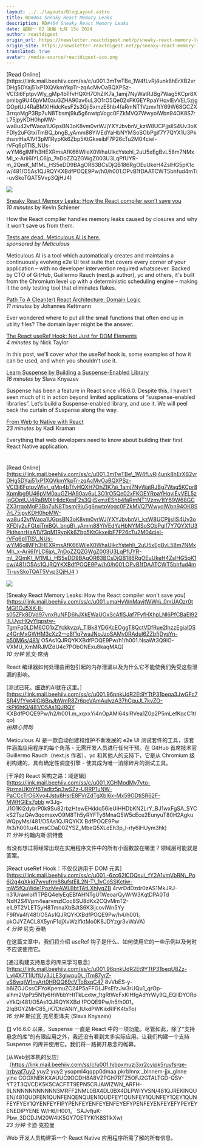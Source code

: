 ```yaml
---
layout: ../../layouts/BlogLayout.astro
title: RD#464 Sneaky React Memory Leaks
description: RD#464 Sneaky React Memory Leaks
date: 星期一 02 凌晨 七月 15o 2024
author: reactdigest
origin_url: https://newsletter.reactdigest.net/p/sneaky-react-memory-leaks-4e01
origin_site: https://newsletter.reactdigest.net/p/sneaky-react-memory-leaks-4e01
translated: true
avatar: /media-source/reactdigest-ico.png
---
```



<Reference client:only="react" title="RD#464 Sneaky React Memory Leaks" url="https://newsletter.reactdigest.net/p/sneaky-react-memory-leaks-4e01" />

<Detail client:only="react">
	[Read Online](https://link.mail.beehiiv.com/ss/c/u001.3mTwTBe_1W4fLvRj4unk8hErXB2vrDHg5DYaj51xP1XQVkmYkpTr-zqAcMvOaBQXPSz-VCl3i6FptpvWIy_gMp4bTfvHQXH7OhZIK7a_1amj7NyWatRJBg7Wag5KCpr8Xpmlbg9U46pVM0auGZHA90av6uL3O1rO5Qe02xFKGEYRpaYHqvlEvVEL5zjgGOptUJ4RaBMXIHidcKesF2s3QjiSxmzEShb4faRmNT1Vzmv1tY69W68GCZX3rrqoMgP3Bp7uN8Tbsmj9lu5g6nwtpVogc0FZkMVQ7WwyolWbn94OK8S7rL75jpyKDH0hpMW-wa8u42vfWaoa1UGpsBN3oK8vm0vrWJjYXYJbvbnV_kzW8UCPjjsllS4Uv3oXFDly2uFGtxiTmBQ_bngB_yAmm88YiVEdYaHbNYMSoSObPgif7Y7QYX1U3PkthsnrHaA1Vf3pM1RypKk6Zbp5KtGkxeibF7P26cTu2M04ciel-rVFq6p1TIS_NUs-wYM6glMFh3HEXRmsAfK66WileX0WhaUikcYstehl_2uU5xEgBvL58m7NMxMI_x-Arii6IYLC6jp_7nDoZZQZGWgZ003U3LqPfUYR-m_2QmK_M1ML_HS5eDD9BAgOR63BCsDjQB186RgOEuUkeH4ZslHG5pK1cw/481/O5As1QJRQYKXBdfPOQE9Pw/h0/h001.OPvB1fDAATCWT5bhfud4mTi-uvSkoTQAT5Vvp3QjHJ4)

![](https://link.mail.beehiiv.com/ss/o/u001.Btu2bd7uwPPtNpvEhFUmtA/481/O5As1QJRQYKXBdfPOQE9Pw/ho.gif)

[Sneaky React Memory Leaks: How the React compiler won’t save you](https://link.mail.beehiiv.com/ss/c/u001.umaHyWnMavjtWWn_0mUAOzr0tMGi1OJ5XK-II-s05ZFk8DVd97vnxRuNFD6hJXkEWaUOxScAflSJaf7FyfHXhpLNl6PfCBaEI92lILUycHQyYlqpstw-TgmFq0LDM6CO1xZYckkvzp_TlBk8YD6KcEOggT8QctVDfRue2lhzzEgialDSz4GnMxGWHM3cXz2--o8f1q7waJNoJzoSAMy0RAduI6ZZbfjDysYn-b50M6s/481/O5As1QJRQYKXBdfPOQE9Pw/h1/h001.NsaWt3Q9iO-VXMU_XmMRJMZdU4c7PObONExu8kaqMAQ)  
_10 minutes_ by Kevin Schiener

How the React compiler handles memory leaks caused by closures and why it won’t save us from them.

[Tests are dead. Meticulous AI is here.](https://link.mail.beehiiv.com/ss/c/u001.96pnkUdR2Et9YTtP31beqa3JwGFc7SR4VfYwt4lGl6BqJbWmR8Zr6peVAmAulyzA37hCquJL7kvZO-rkPj6htQ/481/O5As1QJRQYKXBdfPOQE9Pw/h2/h001.m_xqxxYi4nOpAMl64sIRVea1Z0p2P5mLefKqcC1tIqo)  
_sponsored by Meticulous_

Meticulous AI is a tool which automatically creates and maintains a continuously evolving e2e UI test suite that covers every corner of your application – with no developer intervention required whatsoever. Backed by CTO of GitHub, Guillermo Rauch (next.js author), yc and others, it's built from the Chromium level up with a deterministic scheduling engine – making it the only testing tool that eliminates flakes.

[Path To A Clean(er) React Architecture: Domain Logic](https://link.mail.beehiiv.com/ss/c/u001.XGHModMy7yto-RjzmaUKhYf6Tadtz5p3wSZz-URRP1uNW-PaCCcTrO6Xvo4Jstu8HsrE8FVrZdTgXbI6x-Mx59ODtiSR62F-MWHGIEs7gbbw3Jg-J1O1Kl2dybrP0k9Su82rbzHtewEHddq56ieUiHHDbKN2LrY_BJ1wxFgSA_SYCkS2TszQAv3qomsxvO9M8Th5yRYFty6MnaQ5W5cEce2EunyuT80H2AgkuWQpyMs/481/O5As1QJRQYKXBdfPOQE9Pw/h3/h001.u4LmSCDaD0ZYSZ_MbeQ5XLdEh3p_l-rIy6iHaUym3hk)  
_11 minutes_ by Johannes Kettmann

Ever wondered where to put all the small functions that often end up in utility files? The domain layer might be the answer.

[The React useRef Hook: Not Just for DOM Elements](https://link.mail.beehiiv.com/ss/c/u001.-6zc62lCDQsu_fY2A1vmVbRN_Po6j2g4qXkjd7wvufrm88ufstEjL2N-T_1vCoSSKctiw-mW5fQuWde1PozMeAWLBbtTAtLXhIyqZB4rvrDdDzdr0zAS1MkJRJ-n31UrawloIflTPBQ4eIyEqEBfAHNTgU1WeoarQyWrW3KqtDpA0TdNxH2S4Vpm4earvmzlCoc8SU8dKx2CQvMmT2-eIL9T2VlET5yH8TmnaXbBJtS6K3ijcoviWn5YyF9RVa4f/481/O5As1QJRQYKXBdfPOQE9Pw/h4/h001.pkOJYZACL8X5ynF1djXvWzlfktMo0K8JDYzgr3vWaVA)  
_4 minutes_ by Nick Taylor

In this post, we'll cover what the useRef hook is, some examples of how it can be used, and when you shouldn't use it.

[Learn Suspense by Building a Suspense-Enabled Library](https://link.mail.beehiiv.com/ss/c/u001.96pnkUdR2Et9YTtP31beqU8Zz-_vI4X7T1IUftUy3JLE3gIwpu0_jTm87yrZ-vS8wqIW1nvArt0HRQQ69cVToBxqC478vVbES-y-b6iZOJCssCFYoKpemuZC24P5aFFGLJPsEfzJw3rUQu1_qrOp-alhm2VpPz5N1y6HWbbYHtTkLcxtw_1tgRtWeFxKIHfgAdYrWy9Q_EQllDYORpvYkQ/481/O5As1QJRQYKXBdfPOQE9Pw/h5/h001.2lqBGYZMrC85_iK7DtdANlY_lUkdPWKiixRIfK4txTo)  
_16 minutes_ by Slava Knyazev

Suspense has been a feature in React since v16.6.0. Despite this, I haven’t seen much of it in action beyond limited applications of “suspense-enabled libraries”. Let’s build a Suspense-enabled library, and use it. We will peel back the curtain of Suspense along the way.

[From Web to Native with React](https://link.mail.beehiiv.com/ss/c/u001.HjBpxMuZJ3Xr2cyiPk5rUYfsrQe-LrBYaf7UY2UT9YSopMl4QqP0DmAA8hrtBw5PKX_xgj--bZd5FF5E32eLYjLNxf05rkKLUne-SbcooXnEKKxauUc9OcDH8A8vZpGH7Rtz5ofj2GtalTgd-QSv-Yt2t3qvCDk5cAcFtT9epN5CrJAWizwn_arFh-9lnn3mrF2Nml0bx4dlpwiyvsgO6w/481/O5As1QJRQYKXBdfPOQE9Pw/h6/h001.sAJvfjuK-Pbw_3DCDJM20W4tK5GY7OETYKfK8S1IkXw)  
_23 minutes_ by Kadi Kraman

Everything that web developers need to know about building their first React Native application.

#
</Detail>

\[Read Online]\(https://link.mail.beehiiv.com/ss/c/u001.3mTwTBe\_1W4fLvRj4unk8hErXB2vrDHg5DYaj51xP1XQVkmYkpTr-zqAcMvOaBQXPSz-VCl3i6FptpvWIy\_gMp4bTfvHQXH7OhZIK7a\_1amj7NyWatRJBg7Wag5KCpr8Xpmlbg9U46pVM0auGZHA90av6uL3O1rO5Qe02xFKGEYRpaYHqvlEvVEL5zjgGOptUJ4RaBMXIHidcKesF2s3QjiSxmzEShb4faRmNT1Vzmv1tY69W68GCZX3rrqoMgP3Bp7uN8Tbsmj9lu5g6nwtpVogc0FZkMVQ7WwyolWbn94OK8S7rL75jpyKDH0hpMW-wa8u42vfWaoa1UGpsBN3oK8vm0vrWJjYXYJbvbnV\_kzW8UCPjjsllS4Uv3oXFDly2uFGtxiTmBQ\_bngB\_yAmm88YiVEdYaHbNYMSoSObPgif7Y7QYX1U3PkthsnrHaA1Vf3pM1RypKk6Zbp5KtGkxeibF7P26cTu2M04ciel-rVFq6p1TIS\_NUs-wYM6glMFh3HEXRmsAfK66WileX0WhaUikcYstehl\_2uU5xEgBvL58m7NMxMI\_x-Arii6IYLC6jp\_7nDoZZQZGWgZ003U3LqPfUYR-m\_2QmK\_M1ML\_HS5eDD9BAgOR63BCsDjQB186RgOEuUkeH4ZslHG5pK1cw/481/O5As1QJRQYKXBdfPOQE9Pw/h0/h001.OPvB1fDAATCWT5bhfud4mTi-uvSkoTQAT5Vvp3QjHJ4 ）

![](https://link.mail.beehiiv.com/ss/o/u001.Btu2bd7uwPPtNpvEhFUmtA/481/O5As1QJRQYKXBdfPOQE9Pw/ho.gif)

\[Sneaky React Memory Leaks: How the React compiler won't save you]\(https://link.mail.beehiiv.com/ss/c/u001.umaHyWnMavjtWWn\_0mUAOzr0tMGi1OJ5XK-II-s05ZFk8DVd97vnxRuNFD6hJXkEWaUOxScAflSJaf7FyfHXhpLNl6PfCBaEI92lILUycHQyYlqpstw-TgmFq0LDM6CO1xZYckkvzp\_TlBk8YD6KcEOggT8QctVDfRue2lhzzEgialDSz4GnMxGWHM3cXz2--o8f1q7waJNoJzoSAMy0RAduI6ZZbfjDysYn-b50M6s/481/ O5As1QJRQYKXBdfPOQE9Pw/h1/h001.NsaWt3Q9iO-VXMU\_XmMRJMZdU4c7PObONExu8kaqMAQ)\
*10 分钟* 凯文·席纳

React 编译器如何处理由闭包引起的内存泄漏以及为什么它不能使我们免受这些泄漏的影响。

\[测试已死。细致的AI就在这里。]\(https://link.mail.beehiiv.com/ss/c/u001.96pnkUdR2Et9YTtP31beqa3JwGFc7SR4VfYwt4lGl6BqJbWmR8Zr6peVAmAulyzA37hCquJL7kvZO-rkPj6htQ/481/O5As1QJRQY KXBdfPOQE9Pw/h2/h001.m\_xqxxYi4nOpAMl64sIRVea1Z0p2P5mLefKqcC1tIqo)\
*由精心赞助*

Meticulous AI 是一款自动创建和维护不断发展的 e2e UI 测试套件的工具，该套件涵盖应用程序的每个角落 - 无需开发人员进行任何干预。在 GitHub 首席技术官 Guillermo Rauch（next.js 作者）、yc 和其他人的支持下，它是从 Chromium 级别构建的，具有确定性调度引擎 - 使其成为唯一消除碎片的测试工具。

\[干净的 React 架构之路：域逻辑]\(https://link.mail.beehiiv.com/ss/c/u001.XGHModMy7yto-RjzmaUKhYf6Tadtz5p3wSZz-URRP1uNW-PaCCcTrO6Xvo4Jstu8HsrE8FVrZdTgXbI6x-Mx59ODtiSR62F-MWHGIEs7gbb w3Jg-J1O1Kl2dybrP0k9Su82rbzHtewEHddq56ieUiHHDbKN2LrY\_BJ1wxFgSA\_SYCkS2TszQAv3qomsxvO9M8Th5yRYFTy6MnaQ5W5cEce2EunyuT80H2AgkuWQpyMs/481/O5As1QJRQYKX BdfPOQE9Pw /h3/h001.u4LmsCDaD0ZYSZ\_MbeQ5XLdEh3p\_l-rIy6iHUym3hk)\
*11 分钟* 约翰内斯·凯特曼

有没有想过将经常出现在实用程序文件中的所有小函数放在哪里？领域层可能就是答案。

\[React useRef Hook：不仅仅适用于 DOM 元素]\(https://link.mail.beehiiv.com/ss/c/u001.-6zc62lCDQsu\_fY2A1vmVbRN\_Po6j2g4qXkjd7wvufrm88ufstEjL2N-T\_1vCoSSKctiw-mW5fQuWde1PozMeAWLBbtTAtLXhIyqZB 4rvrDdDzdr0zAS1MkJRJ-n31UrawloIflTPBQ4eIyEqEBfAHNTgU1WeoarQyWrW3KqtDPA0Td NxH2S4Vpm4earvmzlCoc8SU8dKx2CQvMmT2-eIL9T2VLET5yH8TmnaXbBJtS6K3ijcoviWn5Yy F9RVa4f/481/O5As1QJRQYKXBdfPOQE9Pw/h4/h001。 pkOJYZACL8X5ynF1djXvWzlfktMo0K8JDYzgr3vWaVA)\
*4 分钟* 尼克·泰勒

在这篇文章中，我们将介绍 useRef 钩子是什么、如何使用它的一些示例以及何时不应该使用它。

\[通过构建支持悬念的库来学习悬念]\(https://link.mail.beehiiv.com/ss/c/u001.96pnkUdR2Et9YTtP31beqU8Zz-\_vI4X7T1IUftUy3JLE3gIwpu0\_jTm87yrZ-vS8wqIW1nvArt0HRQQ69cVToBxqC47 8vVbES-y-b6iZOJCssCFYoKpemuZC24P5aFFGLJPsEfzJw3rUQu1\_qrOp-alhm2VpPz5N1y6HWbbYHtTkLcxtw\_1tgRtWeFxKIHfgAdYrWy9Q\_EQllDYORpvYkQ/481/O5As1QJRQYKXBd fPOQE9Pw/h5/h001。 2lqBGYZMrC85\_iK7DtdANlY\_lUkdPWKiixRIFK4txTo)\
*16 分钟* 斯拉瓦·克尼亚泽夫 (Slava Knyazev)

自 v16.6.0 以来，Suspense 一直是 React 中的一项功能。尽管如此，除了“支持悬念的库”的有限应用之外，我还没有看到太多实际应用。让我们构建一个支持 Suspense 的库并使用它。我们将一路揭开悬念的帷幕。

\[从Web到本机的反应]（https://link.mail.beehiiv.com/ss/c/u001.hjbpxmuzj3xr2cyipk5ruyfsrqe-lrrbyaf7uy2 yuy2 yuy2 ysopml4qqpp0dmaa.pkrblnnx \_blnnem-jjx\_glnne ylne COOXNEKKXAUUC9OCDH8A8VZPGH7RTZ5OFJ2GTALTGD-QSV-YT2T3QVCDK5K5CACFTT9EPN5CRJAWIZWN\_ARFH-9LNNNNNNNNNNN3MRFF2NML0BX4DL0BX4DLPWIYVSN/481QJREKINQUEN/481QUDFEN1QUNFENQENQUEN1QUDFEY1QUNFEY1QUNFEY1QEY1QUNFEYFYEY1QYENFEYFIPYPENFEYENFEYENFEYEFYPENFEYENFEYEFYPEYEYENEDIPYENE W/H6/H001。 SAJvfjuK-Pbw\_3DCDJM20W4tK5GY7OETYKfK8S1IkXw)\
*23 分钟* 卡迪·克拉曼

Web 开发人员构建第一个 React Native 应用程序所需了解的所有信息。

#


